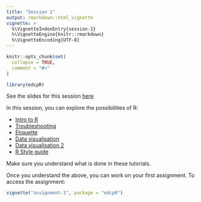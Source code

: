 ```yaml
---
title: "Session 1"
output: rmarkdown::html_vignette
vignette: >
  %\VignetteIndexEntry{session-1}
  %\VignetteEngine{knitr::rmarkdown}
  %\VignetteEncoding{UTF-8}
---
```


```r
knitr::opts_chunk$set(
  collapse = TRUE,
  comment = "#>"
)
```

```r
library(edcpR)
```

See the slides for this session [here](https://htmlpreview.github.io/?https://github.com/wardfont/edcpR/blob/master/course-slides/session-1/knitted/session-1-document.html)

In this session, you can explore the possibilities of R:

- [Intro to R](https://ourcodingclub.github.io/2016/11/13/intro-to-r.html)
- [Troubleshooting](https://ourcodingclub.github.io/2016/11/15/troubleshooting.html)  
- [Etiquette](https://ourcodingclub.github.io/2017/04/25/etiquette.html)  
- [Data visualisation](https://ourcodingclub.github.io/2017/01/29/datavis.html)  
- [Data visualisation 2](https://ourcodingclub.github.io/2017/03/29/data-vis-2.html)  
- [R Style guide](http://adv-r.had.co.nz/Style.html)

Make sure you understand what is done in these tutorials.

Once you understand the above, you can work on your first assignment. To access the assignment:

```r
vignette("assignment-1", package = "edcpR")
```

